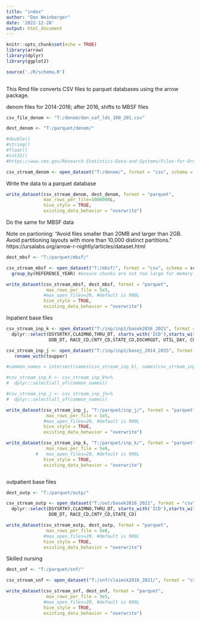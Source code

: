 ```yaml
---
title: "index"
author: "Dan Weinberger"
date: '2022-12-28'
output: html_document
---
```


```r
knitr::opts_chunk$set(echo = TRUE)
library(arrow)
library(dplyr)
library(ggplot2)

source('./R/schema.R')
 
```

This Rmd file converts CSV files to parquet databases using the arrow package. 

denom files for 2014-2016; after 2016, shifts to MBSF files

```r
csv_file_denom <- "T:/denom/den_saf_lds_100_201.csv"

dest_denom <- "T:/parquet/denom/" 

#double()
#string()
#float()
#int32()
#https://www.cms.gov/Research-Statistics-Data-and-Systems/Files-for-Order/LimitedDataSets/Downloads/SAFldsDenomNov2009.pdf

csv_stream_denom <- open_dataset("T:/denom/", format = "csv", schema = sch_denom)
```

Write the data to a parquet database
```r
write_dataset(csv_stream_denom, dest_denom, format = "parquet", 
              max_rows_per_file=1000000L,
              hive_style = TRUE,
              existing_data_behavior = "overwrite")
```

Do the same for MBSF data

Note on partioning: 
"Avoid files smaller than 20MB and larger than 2GB.
Avoid partitioning layouts with more than 10,000 distinct partitions."
https://ursalabs.org/arrow-r-nightly/articles/dataset.html

```r
dest_mbsf <- "T:/parquet/mbsf/" 

csv_stream_mbsf <- open_dataset("T:/mbsf/", format = "csv", schema = sch_dbsf) %>%
  group_by(REFERENCE_YEAR) #ensure chunks are not too large for memory

write_dataset(csv_stream_mbsf, dest_mbsf, format = "parquet", 
               max_rows_per_file = 5e5,
              #max_open_files=20, #default is 900L
              hive_style = TRUE,
              existing_data_behavior = "overwrite")
```

Inpatient base files

```r

csv_stream_inp_k <- open_dataset("T:/inp/inp1/basek2016_2021", format = "csv", schema = sch_inp_basek) %>%
  dplyr::select(DSYSRTKY,CLAIMNO,THRU_DT, starts_with('ICD'),starts_with('PRCDR'), TOT_CHRG,ADMSN_DT,TYPE_ADM,SRC_ADMS,PCCHGAMT,
                DOB_DT, RACE_CD,CNTY_CD,STATE_CD,DSCHRGDT, UTIL_DAY, COIN_DAY,PRNCPAL_DGNS_CD)

csv_stream_inp_j <- open_dataset("T:/inp/inp1/basej_2014_2015", format = "csv", schema = sch_inp_basej)  %>%
   rename_with(toupper)

#common_names = intersect(names(csv_stream_inp_k), names(csv_stream_inp_j))

#csv_stream_inp_k <- csv_stream_inp_k%>%
#  dplyr::select(all_of(common_names))

#csv_stream_inp_j <- csv_stream_inp_j%>%
#  dplyr::select(all_of(common_names))

write_dataset(csv_stream_inp_j, "T:/parquet/inp_j/", format = "parquet", 
               max_rows_per_file = 1e5,
              #max_open_files=20, #default is 900L
              hive_style = TRUE,
              existing_data_behavior = "overwrite")

write_dataset(csv_stream_inp_k, "T:/parquet/inp_k/", format = "parquet", 
               max_rows_per_file = 5e6,
           #   max_open_files=20, #default is 900L
              hive_style = TRUE,
              existing_data_behavior = "overwrite")



```

outpatient base files

```r
dest_outp <- "T:/parquet/outp/" 

csv_stream_outp <- open_dataset("T:/out/basek2016_2021", format = "csv", schema = sch_outp_basek)  %>%
  dplyr::select(DSYSRTKY,CLAIMNO,THRU_DT, starts_with('ICD'),starts_with('PRCDR'), TOT_CHRG,PCCHGAMT,
                DOB_DT, RACE_CD,CNTY_CD,STATE_CD)

write_dataset(csv_stream_outp, dest_outp, format = "parquet", 
               max_rows_per_file = 5e6,
              #max_open_files=20, #default is 900L
              hive_style = TRUE,
              existing_data_behavior = "overwrite")
```



Skilled nursing

```r
dest_snf <- "T:/parquet/snf/" 

csv_stream_snf <- open_dataset("T:/snf/claimsk2016_2021/", format = "csv", schema = sch_snf_basek) 

write_dataset(csv_stream_snf, dest_snf, format = "parquet", 
               max_rows_per_file = 3e5,
              #max_open_files=20, #default is 900L
              hive_style = TRUE,
              existing_data_behavior = "overwrite")
```
